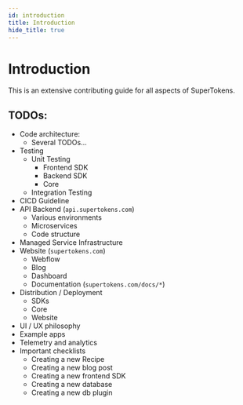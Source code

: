 ```yaml
---
id: introduction
title: Introduction
hide_title: true
---
```


# Introduction

This is an extensive contributing guide for all aspects of SuperTokens.

## TODOs:
- Code architecture:
  - Several TODOs...
- Testing
  - Unit Testing
    - Frontend SDK
    - Backend SDK
    - Core
  - Integration Testing
- CICD Guideline
- API Backend (`api.supertokens.com`)
  - Various environments
  - Microservices
  - Code structure
- Managed Service Infrastructure
- Website (`supertokens.com`)
  - Webflow
  - Blog
  - Dashboard
  - Documentation (`supertokens.com/docs/*`)
- Distribution / Deployment
  - SDKs
  - Core
  - Website
- UI / UX philosophy
- Example apps
- Telemetry and analytics
- Important checklists
  - Creating a new Recipe
  - Creating a new blog post
  - Creating a new frontend SDK
  - Creating a new database
  - Creating a new db plugin
